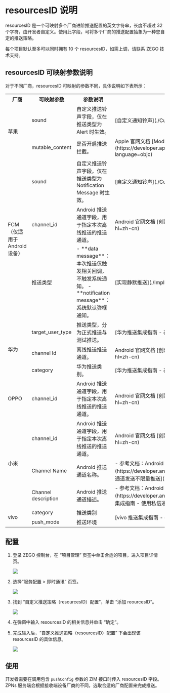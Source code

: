 # resourcesID 说明


resourcesID 是一个可映射多个厂商进阶推送配置的英文字符串，长度不超过 32 个字符，由开发者自定义。使用此字段，可将多个厂商的推送配置抽象为一种您自定的推送策略。

每个项目默认至多可以同时拥有 10 个 resourcesID，如需上调，请联系 ZEGO 技术支持。

## resourcesID 可映射参数说明

对于不同厂商，resourcesID 可映射的参数不同，具体说明如下表所示：

<table>
<tbody><tr>
<th>厂商</th>
<th>可映射参数</th>
<th>参数说明</th>
<th>参考文档</th>
</tr>
<tr>
<td rowspan="2">苹果</td>
<td>sound</td>
<td>自定义推送铃声字段，仅在推送类型为 Alert 时生效。</td>
<td>[自定义通知铃声](./Customize%20notification%20sound.mdx)</td>
</tr>
<tr>
<td>mutable_content</td>
<td>是否开启推送拦截。</td>
<td>Apple 官网文档 [Modifying content in newly delivered notifications](https://developer.apple.com/documentation/usernotifications/modifying_content_in_newly_delivered_notifications?language=objc)</td>
</tr>
<tr>
<td rowspan="3">FCM<br/>（仅适用于 Android 设备）</td>
<td>sound</td>
<td>自定义推送铃声字段，仅在推送类型为 Notification Message 时生效。</td>
<td>[自定义通知铃声](./Customize%20notification%20sound.mdx)</td>
</tr>
<tr>
<td>channel_id</td>
<td>Android 推送通道字段，用于指定本次离线推送的推送通道。</td>
<td>Android 官网文档 [创建和管理通知渠道](https://developer.android.com/develop/ui/views/notifications/channels?hl=zh-cn)</td>
</tr>
<tr>
<td>推送类型</td>
<td>
- **data message**：本次推送仅触发相关回调，不触发系统通知。
- **notification message**：系统默认弹框通知。
</td>
<td>[实现静默推送](./Implement%20silent%20push%20notifications.mdx)</td>
</tr>
<tr>
<td rowspan="3">华为</td>
<td>target_user_type</td>
<td>推送类型，分为正式推送与测试推送。</td>
<td>[华为推送集成指南 - 基于消息分类实现无限制推送](./Integrate%20Huawei.mdx#基于消息分类实现无限制推送)</td>
</tr>
<tr>
<td>channel Id</td>
<td>离线推送推送通道。</td>
<td>Android 官网文档 [创建和管理通知渠道](https://developer.android.com/develop/ui/views/notifications/channels?hl=zh-cn)</td>
</tr>
<tr>
<td>category</td>
<td>华为推送类别。</td>
<td>[华为推送集成指南 - 基于消息分类实现无限制推送](./Integrate%20Huawei.mdx#基于消息分类实现无限制推送)</td>
</tr>
<tr>
<td>OPPO</td>
<td>channel_id</td>
<td>Android 推送通道字段，用于指定本次离线推送的推送通道。</td>
<td>Android 官网文档 [创建和管理通知渠道](https://developer.android.com/develop/ui/views/notifications/channels?hl=zh-cn)</td>
</tr>
<tr>
<td rowspan="3">小米</td>
<td>channel_id</td>
<td>Android 推送通道字段，用于指定本次离线推送的推送通道。</td>
<td>Android 官网文档 [创建和管理通知渠道](https://developer.android.com/develop/ui/views/notifications/channels?hl=zh-cn)</td>
</tr>
<tr>
<td>Channel Name</td>
<td>Android 推送通道名称。</td>
<td>
- 参考文档：Android 官网文档 [创建和管理通知渠道](https://developer.android.com/develop/ui/views/notifications/channels?hl=zh-cn)
- 在 ZEGO 中的应用：[使用私信通道发送不限量推送](./Integrate%20Xiaomi.mdx)
</td>
</tr>
<tr>
<td>Channel description</td>
<td>Android 推送通道描述。</td>
<td>
- 参考文档：Android 官网文档 [创建和管理通知渠道](https://developer.android.com/develop/ui/views/notifications/channels?hl=zh-cn)
- 在 ZEGO 中的应用：[小米推送集成指南 - 使用私信通道无限制推送](./Integrate%20Xiaomi.mdx#基于系统消息配置不限量推送)
</td>
</tr>
<tr>
<td rowspan="2">vivo</td>
<td>category</td>
<td>推送类别</td>
<td rowspan="2">[vivo 推送集成指南 - 基于系统消息配置不限量推送](./Integrate%20vivo.mdx#基于系统消息配置不限量推送)</td>
</tr>
<tr>
<td>push_mode</td>
<td>推送环境</td>
</tr>
</tbody></table>

## 配置

1. 登录 ZEGO 控制台，在 “项目管理” 页签中单击合适的项目，进入项目详情页。

    <Frame width="512" height="auto" caption=""><img src="https://storage.zego.im/sdk-doc/Pics/ZIM/OfflinePush/Enter_project_1.jpeg" /></Frame>

2. 选择“服务配置 > 即时通讯” 页签。

    <Frame width="512" height="auto" caption=""><img src="https://storage.zego.im/sdk-doc/Pics/ZIM/OfflinePush/Add_1.jpeg" /></Frame>

3. 找到 “自定义推送策略（resourcesID）配置”，单击 “添加 reourcesID”。

    <Frame width="512" height="auto" caption=""><img src="https://storage.zego.im/sdk-doc/Pics/ZIM/OfflinePush/resouceID.jpeg" /></Frame>

4. 在弹窗中输入 resourcesID 的相关信息并单击 “确定”。

5. 完成输入后，“自定义推送策略（resourcesID）配置” 下会出现该 resourcesID 的具体信息。

    <Frame width="512" height="auto" caption=""><img src="https://storage.zego.im/sdk-doc/Pics/ZIM/OfflinePush/Copy_1.jpeg" /></Frame>

## 使用

开发者需要在调用包含 `pushConfig` 参数的 ZIM 接口时传入 resourcesID 字段。ZPNs 服务端会根据接收端设备厂商的不同，选取合适的厂商配置来完成推送。
